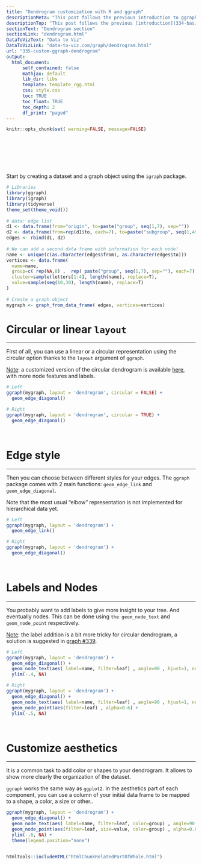 ```yaml
---
title: "Dendrogram customization with R and ggraph"
descriptionMeta: "This post follows the previous introduction to ggraph and dendrogram. It shows how to customize the dendrogram: layout, edge style, node features and more."
descriptionTop: "This post follows the previous [introduction](334-basic-dendrogram-with-ggraph.html) to `ggraph` and dendrogram. It shows how to customize the dendrogram: layout, edge style, node features and more."
sectionText: "Dendrogram section"
sectionLink: "dendrogram.html"
DataToVizText: "Data to Viz"
DataToVizLink: "data-to-viz.com/graph/dendrogram.html"
url: "335-custom-ggraph-dendrogram"
output:
  html_document:
      self_contained: false    
      mathjax: default
      lib_dir: libs
      template: template_rgg.html
      css: style.css
      toc: TRUE
      toc_float: TRUE
      toc_depth: 2
      df_print: "paged"
---
```



```r
knitr::opts_chunk$set( warning=FALSE, message=FALSE)
```

<div class="container" style="padding-top: 80px;">




Start by creating a dataset and a graph object using the `igraph` package.

```r
# Libraries
library(ggraph)
library(igraph)
library(tidyverse)
theme_set(theme_void())
 
# data: edge list
d1 <- data.frame(from="origin", to=paste("group", seq(1,7), sep=""))
d2 <- data.frame(from=rep(d1$to, each=7), to=paste("subgroup", seq(1,49), sep="_"))
edges <- rbind(d1, d2)
 
# We can add a second data frame with information for each node!
name <- unique(c(as.character(edges$from), as.character(edges$to)))
vertices <- data.frame(
  name=name,
  group=c( rep(NA,8) ,  rep( paste("group", seq(1,7), sep=""), each=7)),
  cluster=sample(letters[1:4], length(name), replace=T),
  value=sample(seq(10,30), length(name), replace=T)
)
 
# Create a graph object
mygraph <- graph_from_data_frame( edges, vertices=vertices)
````




# Circular or linear `layout`
***

First of all, you can use a linear or a circular representation using the circular option thanks to the `layout` argument of `ggraph`. 

<u>Note</u>: a customized version of the circular dendrogram is available [here](339-circular-dendrogram-with-ggraph.html), with more node features and labels.

<div class = "row">

<div class = "col-md-6  col-sm-12 align-self-center">

```r
# Left
ggraph(mygraph, layout = 'dendrogram', circular = FALSE) + 
  geom_edge_diagonal() 
```
</div>


<div class = "col-md-6  col-sm-12">

```r
# Right
ggraph(mygraph, layout = 'dendrogram', circular = TRUE) + 
  geom_edge_diagonal()
```


</div>
</div>



```r
```


```r
```












# Edge style
***

Then you can choose between different styles for your edges. The `ggraph` package comes with 2 main functions: `geom_edge_link` and `geom_edge_diagonal`.

Note that the most usual "elbow" representation is not implemented for hierarchical data yet.

<div class = "row">

<div class = "col-md-6  col-sm-12 align-self-center">

```r
# Left
ggraph(mygraph, layout = 'dendrogram') + 
  geom_edge_link()
```
</div>


<div class = "col-md-6  col-sm-12">

```r
# Right
ggraph(mygraph, layout = 'dendrogram') + 
  geom_edge_diagonal()
```


</div>
</div>



```r
```


```r
```













# Labels and Nodes
***

You probably want to add labels to give more insight to your tree. And eventually nodes. This can be done using `the geom_node_text` and `geom_node_point` respectively. 

<u>Note</u>: the label addition is a bit more tricky for circular dendrogram, a solution is suggested in [graph #339](339-circular-dendrogram-with-ggraph.html).

<div class = "row">

<div class = "col-md-6  col-sm-12 align-self-center">

```r
# Left
ggraph(mygraph, layout = 'dendrogram') + 
  geom_edge_diagonal() +
  geom_node_text(aes( label=name, filter=leaf) , angle=90 , hjust=1, nudge_y = -0.01) +
  ylim(-.4, NA)
```
</div>


<div class = "col-md-6  col-sm-12">

```r
# Right
ggraph(mygraph, layout = 'dendrogram') + 
  geom_edge_diagonal() +
  geom_node_text(aes( label=name, filter=leaf) , angle=90 , hjust=1, nudge_y = -0.04) +
  geom_node_point(aes(filter=leaf) , alpha=0.6) +
  ylim(-.5, NA)
```


</div>
</div>



```r
```


```r
```






# Customize aesthetics
***



<div class = "row">

<div class = "col-md-6  col-sm-12 align-self-center">

It is a common task to add color or shapes to your dendrogram. It allows to show more clearly the organization of the dataset.

`ggraph` works the same way as `ggplot2`. In the aesthetics part of each component, you can use a column of your initial data frame to be mapped to a shape, a color, a size or other..

</div>


<div class = "col-md-6  col-sm-12">

```r
ggraph(mygraph, layout = 'dendrogram') + 
  geom_edge_diagonal() +
  geom_node_text(aes( label=name, filter=leaf, color=group) , angle=90 , hjust=1, nudge_y=-0.1) +
  geom_node_point(aes(filter=leaf, size=value, color=group) , alpha=0.6) +
  ylim(-.6, NA) +
  theme(legend.position="none")
```
</div>
</div>



```r
```











<!-- Close container -->
</div>




```r
htmltools::includeHTML("htmlChunkRelatedPartOfWhole.html")
```
